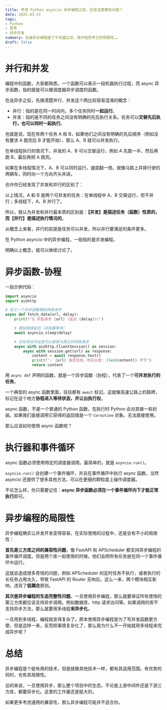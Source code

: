 ```yaml
---
title: 考虑 Python asyncio 异步编程之前，应该注意哪些问题？
date: 2025-03-21
tags:
- Python
- 思考
- 异步并发
summary: 在被异步编程虐了千百遍之后，我开始思考它的局限性……
draft: false
---
```


# 并行和并发

编程中的函数，大家都熟悉。一个函数可以表示一段机器执行过程，而 async 异步函数，指的就是可以被调度器异步调度的函数。

在说异步之前，先搞清楚并行、并发这个两比较容易混淆的概念：

- 并行：指的是在同一时间内，多个任务同时**一起运行**。
- 并发：指的是不同的任务之间没有明确的先后执行关系。任务可以**交替先后执行，也可以同时一起执行**。

也就是说，现在有两个任务 A 和 B，如果他们之间没有明确的先后顺序（例如没有要求 A 跑完后 B 才能开始），那么 A、B 就可以并发执行。

在单线程执行的情况下，并发的 A、B 可以交替运行，例如 A 先跑一半，然后再跑 B，最后再把 A 跑完。

如果在多线程情况下，A、B 可以同时运行，速度翻一倍。就像马路上并排行驶的两辆车，同时向一个方向齐头并进。

也许你已经发现了并发和并行的区别了：

以上情况，A 和 B 是两个可并发的任务：在单线程中 A、B 交替运行，但不并行；多线程下，A、B 并行了。

所以，我认为并发和并行最本质的区别是：**【并发】是描述任务（函数）性质的，而【并行】是描述执行情况的**。

从概念上来看，并行的前提是任务可以并发，所以并行要满足的条件更多。

在 Python asyncio 中的异步编程，一般指的是并发编程。

明确以上概念，就可以继续讨论了。

# 异步函数-协程

一段示例代码：

```python
import asyncio
import aiohttp

# 定义一个异步函数模拟网络请求
async def fetch_data(url, delay):
    print(f"⏳ 开始请求 {url} (延迟 {delay}s)")

    # 模拟网络延迟（非阻塞等待）
    await asyncio.sleep(delay)

    # 实际项目中这里可以替换为真正的网络请求
    async with aiohttp.ClientSession() as session:
        async with session.get(url) as response:
            content = await response.text()
            print(f"✅ {url} 请求完成，响应长度: {len(content)} 字节")
            return content
```

用 `async def` 声明的函数，就是一个异步函数（协程），代表了一个**可并发执行的任务**。

一个典型的 async 函数里面，往往都有 `await` 标记。这就像高速公路上的路牌，标记在这个地方**协程进入等待状态，并让出执行权**。

async 函数，不是一个普通的 Python 函数，在执行时 Python 会对其做一些封装。如果我们直接调用它获得的返回值是一个 `Coroutine` 对象。无法直接使用。

那么应该如何使用 async 函数呢？

# 执行器和事件循环

async 函数必须使用特定的调度器调用。最简单的，就是 `asyncio.run()`。

`asyncio.run()` 会创建一个事件循环，并且在事件循环中执行 async 函数。当然 asyncio 还提供了很多其他方法，可以在更细的颗粒度上操作调度器。

不论怎么样，你只需要记住：**async 异步函数必须在一个事件循环内下才能正常执行**即可。

# 异步编程的局限性

异步编程确实让并发开发变得容易，在实际使用的过程中，还是会有不小的局限性：

**首先是三方库之间的兼容性问题**，像 FastAPI 和 APScheduler 都支持异步编程的事件循环调度。但是两个库一起使用的时候，他们会把所有任务放在同一个事件循环中运行。

这就会造成很多奇怪的问题，例如 APScheduler 的定时任务不执行，或者执行的长任务占用太久，导致 FastAPI 的 Router 无响应。这么一来，两个模块相互影响，违背了**低耦合**原则。

**其次是异步编程的生态完整性问题**，一旦使用异步编程，那么就要保证所有使用的第三方库都应该支持异步调用。例如数据库、http 请求访问等。如果调用的库不支持异步方法，那么就要用多线程**来异步化**。

一旦用到多线程，编程就变得复杂了。原本使用异步编程是为了写并发函数更方便，但是这样一来，反而把事情复杂化了，那么我为什么不一开始就用多线程来完成异步呢？

# 总结

异步编程是个挺有用的技术，但是就像其他技术一样，都有其适用范围。有优势的同时，也有其局限性。

总的来说，一旦使用异步，那么整个项目中的生态，不论是上游中间件还是下游三方库，都要异步化。这里的工作量还是挺大的。

如果更多考虑通用的兼容性，那么异步编程可能并不适合你。
